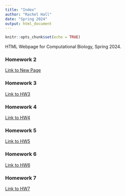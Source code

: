 ```yaml
---
title: "Index"
author: "Rachel Hall"
date: "Spring 2024"
output: html_document
---
```


```r
knitr::opts_chunk$set(echo = TRUE)
```

HTML Webpage for Computational Biology, Spring 2024. 

### Homework 2
[Link to New Page](newpage.html)

### Homework 3
[Link to HW3](HW3.html)

### Homework 4
[Link to HW4](HW4.html)

### Homework 5
[Link to HW5](HW5.html)

### Homework 6
[Link to HW6](HW6.html)

### Homework 7
[Link to HW7](Homework7.html)